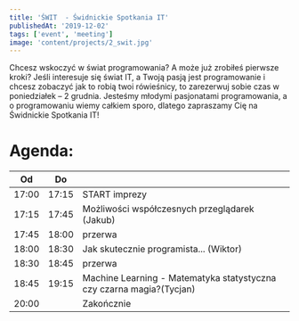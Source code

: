 ```yaml
---
title: 'ŚWIT  - Świdnickie Spotkania IT'
publishedAt: '2019-12-02'
tags: ['event', 'meeting']
image: 'content/projects/2_swit.jpg'
---
```


Chcesz wskoczyć w świat programowania? A może już zrobiłeś pierwsze kroki? Jeśli interesuje się świat IT, a Twoją pasją jest programowanie i chcesz zobaczyć jak to robią twoi rówieśnicy, to zarezerwuj sobie czas w poniedziałek – 2 grudnia.
Jesteśmy młodymi pasjonatami programowania, a o programowaniu wiemy całkiem sporo, dlatego zapraszamy Cię na Świdnickie Spotkania IT!

# Agenda:

| Od    | Do    |                                                                      |
|-------|-------|----------------------------------------------------------------------|
| 17:00 | 17:15 | START imprezy                                                        |
| 17:15 | 17:45 | Możliwości współczesnych przeglądarek (Jakub)                        |
| 17:45 | 18:00 | przerwa                                                              |
| 18:00 | 18:30 | Jak skutecznie programista... (Wiktor)                               |
| 18:30 | 18:45 | przerwa                                                              |
| 18:45 | 19:15 | Machine Learning - Matematyka statystyczna czy czarna magia?(Tycjan) |
| 20:00 |       | Zakończnie                                                           |
